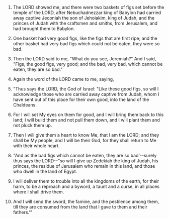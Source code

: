 
1. The LORD showed me, and there were two baskets of figs set before the temple of the LORD, after Nebuchadnezzar king of Babylon had carried away captive Jeconiah the son of Jehoiakim, king of Judah, and the princes of Judah with the craftsmen and smiths, from Jerusalem, and had brought them to Babylon.

2. One basket had very good figs, like the figs that are first ripe; and the other basket had very bad figs which could not be eaten, they were so bad.

3. Then the LORD said to me, "What do you see, Jeremiah?" And I said, "Figs, the good figs, very good; and the bad, very bad, which cannot be eaten, they are so bad."

4. Again the word of the LORD came to me, saying,

5. "Thus says the LORD, the God of Israel: "Like these good figs, so will I acknowledge those who are carried away captive from Judah, whom I have sent out of this place for their own good, into the land of the Chaldeans.

6. For I will set My eyes on them for good, and I will bring them back to this land; I will build them and not pull them down, and I will plant them and not pluck them up.

7. Then I will give them a heart to know Me, that I am the LORD; and they shall be My people, and I will be their God, for they shall return to Me with their whole heart.

8. "And as the bad figs which cannot be eaten, they are so bad'--surely thus says the LORD--"so will I give up Zedekiah the king of Judah, his princes, the residue of Jerusalem who remain in this land, and those who dwell in the land of Egypt.

9. I will deliver them to trouble into all the kingdoms of the earth, for their harm, to be a reproach and a byword, a taunt and a curse, in all places where I shall drive them.

10. And I will send the sword, the famine, and the pestilence among them, till they are consumed from the land that I gave to them and their fathers."'


